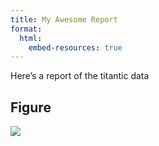 ```yaml
---
title: My Awesome Report
format:
  html:
    embed-resources: true
---
```


Here's a report of the titantic data

## Figure

![](output/fig.png)